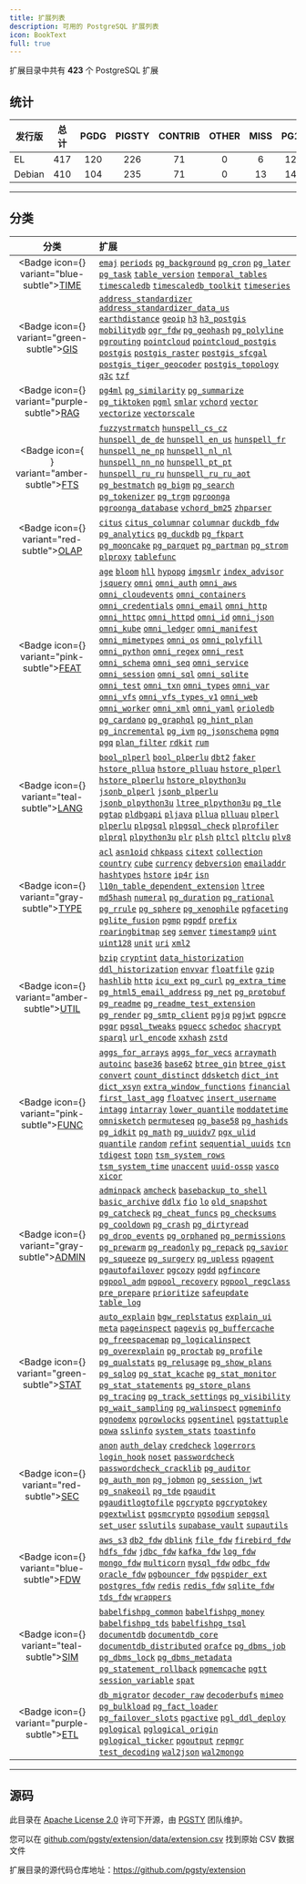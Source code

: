 ```yaml
---
title: 扩展列表
description: 可用的 PostgreSQL 扩展列表
icon: BookText
full: true
---
```



扩展目录中共有 **423** 个 PostgreSQL 扩展

## 统计

| 发行版 | 总计 | PGDG | PIGSTY | CONTRIB | OTHER | MISS | PG18 | PG17 | PG16 | PG15 | PG14 |
| -------------- |:----:|:----:|:----:|:----:|:----:|:----:|:----:|:----:|:----:|:----:|:----:|
| EL | 417 | 120 | 226 | 71 | 0 | 6 | 120 | 399 | 407 | 410 | 394 |
| Debian | 410 | 104 | 235 | 71 | 0 | 13 | 149 | 398 | 400 | 403 | 391 |

-------

## 分类

| 分类 | 扩展 |
|:--------:|:-----------|
| <Badge icon={<Clock />} variant="blue-subtle"><a href="/zh/cate/time" className="no-underline">TIME</a></Badge> | [`emaj`](/zh/e/emaj) [`periods`](/zh/e/periods) [`pg_background`](/zh/e/pg_background) [`pg_cron`](/zh/e/pg_cron) [`pg_later`](/zh/e/pg_later) [`pg_task`](/zh/e/pg_task) [`table_version`](/zh/e/table_version) [`temporal_tables`](/zh/e/temporal_tables) [`timescaledb`](/zh/e/timescaledb) [`timescaledb_toolkit`](/zh/e/timescaledb_toolkit) [`timeseries`](/zh/e/timeseries) |
| <Badge icon={<Globe />} variant="green-subtle"><a href="/zh/cate/gis" className="no-underline">GIS</a></Badge> | [`address_standardizer`](/zh/e/address_standardizer) [`address_standardizer_data_us`](/zh/e/address_standardizer_data_us) [`earthdistance`](/zh/e/earthdistance) [`geoip`](/zh/e/geoip) [`h3`](/zh/e/h3) [`h3_postgis`](/zh/e/h3_postgis) [`mobilitydb`](/zh/e/mobilitydb) [`ogr_fdw`](/zh/e/ogr_fdw) [`pg_geohash`](/zh/e/pg_geohash) [`pg_polyline`](/zh/e/pg_polyline) [`pgrouting`](/zh/e/pgrouting) [`pointcloud`](/zh/e/pointcloud) [`pointcloud_postgis`](/zh/e/pointcloud_postgis) [`postgis`](/zh/e/postgis) [`postgis_raster`](/zh/e/postgis_raster) [`postgis_sfcgal`](/zh/e/postgis_sfcgal) [`postgis_tiger_geocoder`](/zh/e/postgis_tiger_geocoder) [`postgis_topology`](/zh/e/postgis_topology) [`q3c`](/zh/e/q3c) [`tzf`](/zh/e/tzf) |
| <Badge icon={<Brain />} variant="purple-subtle"><a href="/zh/cate/rag" className="no-underline">RAG</a></Badge> | [`pg4ml`](/zh/e/pg4ml) [`pg_similarity`](/zh/e/pg_similarity) [`pg_summarize`](/zh/e/pg_summarize) [`pg_tiktoken`](/zh/e/pg_tiktoken) [`pgml`](/zh/e/pgml) [`smlar`](/zh/e/smlar) [`vchord`](/zh/e/vchord) [`vector`](/zh/e/vector) [`vectorize`](/zh/e/vectorize) [`vectorscale`](/zh/e/vectorscale) |
| <Badge icon={<Search />} variant="amber-subtle"><a href="/zh/cate/fts" className="no-underline">FTS</a></Badge> | [`fuzzystrmatch`](/zh/e/fuzzystrmatch) [`hunspell_cs_cz`](/zh/e/hunspell_cs_cz) [`hunspell_de_de`](/zh/e/hunspell_de_de) [`hunspell_en_us`](/zh/e/hunspell_en_us) [`hunspell_fr`](/zh/e/hunspell_fr) [`hunspell_ne_np`](/zh/e/hunspell_ne_np) [`hunspell_nl_nl`](/zh/e/hunspell_nl_nl) [`hunspell_nn_no`](/zh/e/hunspell_nn_no) [`hunspell_pt_pt`](/zh/e/hunspell_pt_pt) [`hunspell_ru_ru`](/zh/e/hunspell_ru_ru) [`hunspell_ru_ru_aot`](/zh/e/hunspell_ru_ru_aot) [`pg_bestmatch`](/zh/e/pg_bestmatch) [`pg_bigm`](/zh/e/pg_bigm) [`pg_search`](/zh/e/pg_search) [`pg_tokenizer`](/zh/e/pg_tokenizer) [`pg_trgm`](/zh/e/pg_trgm) [`pgroonga`](/zh/e/pgroonga) [`pgroonga_database`](/zh/e/pgroonga_database) [`vchord_bm25`](/zh/e/vchord_bm25) [`zhparser`](/zh/e/zhparser) |
| <Badge icon={<ChartNoAxesCombined />} variant="red-subtle"><a href="/zh/cate/olap" className="no-underline">OLAP</a></Badge> | [`citus`](/zh/e/citus) [`citus_columnar`](/zh/e/citus_columnar) [`columnar`](/zh/e/columnar) [`duckdb_fdw`](/zh/e/duckdb_fdw) [`pg_analytics`](/zh/e/pg_analytics) [`pg_duckdb`](/zh/e/pg_duckdb) [`pg_fkpart`](/zh/e/pg_fkpart) [`pg_mooncake`](/zh/e/pg_mooncake) [`pg_parquet`](/zh/e/pg_parquet) [`pg_partman`](/zh/e/pg_partman) [`pg_strom`](/zh/e/pg_strom) [`plproxy`](/zh/e/plproxy) [`tablefunc`](/zh/e/tablefunc) |
| <Badge icon={<Sparkles />} variant="pink-subtle"><a href="/zh/cate/feat" className="no-underline">FEAT</a></Badge> | [`age`](/zh/e/age) [`bloom`](/zh/e/bloom) [`hll`](/zh/e/hll) [`hypopg`](/zh/e/hypopg) [`imgsmlr`](/zh/e/imgsmlr) [`index_advisor`](/zh/e/index_advisor) [`jsquery`](/zh/e/jsquery) [`omni`](/zh/e/omni) [`omni_auth`](/zh/e/omni_auth) [`omni_aws`](/zh/e/omni_aws) [`omni_cloudevents`](/zh/e/omni_cloudevents) [`omni_containers`](/zh/e/omni_containers) [`omni_credentials`](/zh/e/omni_credentials) [`omni_email`](/zh/e/omni_email) [`omni_http`](/zh/e/omni_http) [`omni_httpc`](/zh/e/omni_httpc) [`omni_httpd`](/zh/e/omni_httpd) [`omni_id`](/zh/e/omni_id) [`omni_json`](/zh/e/omni_json) [`omni_kube`](/zh/e/omni_kube) [`omni_ledger`](/zh/e/omni_ledger) [`omni_manifest`](/zh/e/omni_manifest) [`omni_mimetypes`](/zh/e/omni_mimetypes) [`omni_os`](/zh/e/omni_os) [`omni_polyfill`](/zh/e/omni_polyfill) [`omni_python`](/zh/e/omni_python) [`omni_regex`](/zh/e/omni_regex) [`omni_rest`](/zh/e/omni_rest) [`omni_schema`](/zh/e/omni_schema) [`omni_seq`](/zh/e/omni_seq) [`omni_service`](/zh/e/omni_service) [`omni_session`](/zh/e/omni_session) [`omni_sql`](/zh/e/omni_sql) [`omni_sqlite`](/zh/e/omni_sqlite) [`omni_test`](/zh/e/omni_test) [`omni_txn`](/zh/e/omni_txn) [`omni_types`](/zh/e/omni_types) [`omni_var`](/zh/e/omni_var) [`omni_vfs`](/zh/e/omni_vfs) [`omni_vfs_types_v1`](/zh/e/omni_vfs_types_v1) [`omni_web`](/zh/e/omni_web) [`omni_worker`](/zh/e/omni_worker) [`omni_xml`](/zh/e/omni_xml) [`omni_yaml`](/zh/e/omni_yaml) [`orioledb`](/zh/e/orioledb) [`pg_cardano`](/zh/e/pg_cardano) [`pg_graphql`](/zh/e/pg_graphql) [`pg_hint_plan`](/zh/e/pg_hint_plan) [`pg_incremental`](/zh/e/pg_incremental) [`pg_ivm`](/zh/e/pg_ivm) [`pg_jsonschema`](/zh/e/pg_jsonschema) [`pgmq`](/zh/e/pgmq) [`pgq`](/zh/e/pgq) [`plan_filter`](/zh/e/plan_filter) [`rdkit`](/zh/e/rdkit) [`rum`](/zh/e/rum) |
| <Badge icon={<BookA />} variant="teal-subtle"><a href="/zh/cate/lang" className="no-underline">LANG</a></Badge> | [`bool_plperl`](/zh/e/bool_plperl) [`bool_plperlu`](/zh/e/bool_plperlu) [`dbt2`](/zh/e/dbt2) [`faker`](/zh/e/faker) [`hstore_pllua`](/zh/e/hstore_pllua) [`hstore_plluau`](/zh/e/hstore_plluau) [`hstore_plperl`](/zh/e/hstore_plperl) [`hstore_plperlu`](/zh/e/hstore_plperlu) [`hstore_plpython3u`](/zh/e/hstore_plpython3u) [`jsonb_plperl`](/zh/e/jsonb_plperl) [`jsonb_plperlu`](/zh/e/jsonb_plperlu) [`jsonb_plpython3u`](/zh/e/jsonb_plpython3u) [`ltree_plpython3u`](/zh/e/ltree_plpython3u) [`pg_tle`](/zh/e/pg_tle) [`pgtap`](/zh/e/pgtap) [`pldbgapi`](/zh/e/pldbgapi) [`pljava`](/zh/e/pljava) [`pllua`](/zh/e/pllua) [`plluau`](/zh/e/plluau) [`plperl`](/zh/e/plperl) [`plperlu`](/zh/e/plperlu) [`plpgsql`](/zh/e/plpgsql) [`plpgsql_check`](/zh/e/plpgsql_check) [`plprofiler`](/zh/e/plprofiler) [`plprql`](/zh/e/plprql) [`plpython3u`](/zh/e/plpython3u) [`plr`](/zh/e/plr) [`plsh`](/zh/e/plsh) [`pltcl`](/zh/e/pltcl) [`pltclu`](/zh/e/pltclu) [`plv8`](/zh/e/plv8) |
| <Badge icon={<Boxes />} variant="gray-subtle"><a href="/zh/cate/type" className="no-underline">TYPE</a></Badge> | [`acl`](/zh/e/acl) [`asn1oid`](/zh/e/asn1oid) [`chkpass`](/zh/e/chkpass) [`citext`](/zh/e/citext) [`collection`](/zh/e/collection) [`country`](/zh/e/country) [`cube`](/zh/e/cube) [`currency`](/zh/e/currency) [`debversion`](/zh/e/debversion) [`emailaddr`](/zh/e/emailaddr) [`hashtypes`](/zh/e/hashtypes) [`hstore`](/zh/e/hstore) [`ip4r`](/zh/e/ip4r) [`isn`](/zh/e/isn) [`l10n_table_dependent_extension`](/zh/e/l10n_table_dependent_extension) [`ltree`](/zh/e/ltree) [`md5hash`](/zh/e/md5hash) [`numeral`](/zh/e/numeral) [`pg_duration`](/zh/e/pg_duration) [`pg_rational`](/zh/e/pg_rational) [`pg_rrule`](/zh/e/pg_rrule) [`pg_sphere`](/zh/e/pg_sphere) [`pg_xenophile`](/zh/e/pg_xenophile) [`pgfaceting`](/zh/e/pgfaceting) [`pglite_fusion`](/zh/e/pglite_fusion) [`pgmp`](/zh/e/pgmp) [`pgpdf`](/zh/e/pgpdf) [`prefix`](/zh/e/prefix) [`roaringbitmap`](/zh/e/roaringbitmap) [`seg`](/zh/e/seg) [`semver`](/zh/e/semver) [`timestamp9`](/zh/e/timestamp9) [`uint`](/zh/e/uint) [`uint128`](/zh/e/uint128) [`unit`](/zh/e/unit) [`uri`](/zh/e/uri) [`xml2`](/zh/e/xml2) |
| <Badge icon={<Wrench />} variant="amber-subtle"><a href="/zh/cate/util" className="no-underline">UTIL</a></Badge> | [`bzip`](/zh/e/bzip) [`cryptint`](/zh/e/cryptint) [`data_historization`](/zh/e/data_historization) [`ddl_historization`](/zh/e/ddl_historization) [`envvar`](/zh/e/envvar) [`floatfile`](/zh/e/floatfile) [`gzip`](/zh/e/gzip) [`hashlib`](/zh/e/hashlib) [`http`](/zh/e/http) [`icu_ext`](/zh/e/icu_ext) [`pg_curl`](/zh/e/pg_curl) [`pg_extra_time`](/zh/e/pg_extra_time) [`pg_html5_email_address`](/zh/e/pg_html5_email_address) [`pg_net`](/zh/e/pg_net) [`pg_protobuf`](/zh/e/pg_protobuf) [`pg_readme`](/zh/e/pg_readme) [`pg_readme_test_extension`](/zh/e/pg_readme_test_extension) [`pg_render`](/zh/e/pg_render) [`pg_smtp_client`](/zh/e/pg_smtp_client) [`pgjq`](/zh/e/pgjq) [`pgjwt`](/zh/e/pgjwt) [`pgpcre`](/zh/e/pgpcre) [`pgqr`](/zh/e/pgqr) [`pgsql_tweaks`](/zh/e/pgsql_tweaks) [`pguecc`](/zh/e/pguecc) [`schedoc`](/zh/e/schedoc) [`shacrypt`](/zh/e/shacrypt) [`sparql`](/zh/e/sparql) [`url_encode`](/zh/e/url_encode) [`xxhash`](/zh/e/xxhash) [`zstd`](/zh/e/zstd) |
| <Badge icon={<Variable />} variant="pink-subtle"><a href="/zh/cate/func" className="no-underline">FUNC</a></Badge> | [`aggs_for_arrays`](/zh/e/aggs_for_arrays) [`aggs_for_vecs`](/zh/e/aggs_for_vecs) [`arraymath`](/zh/e/arraymath) [`autoinc`](/zh/e/autoinc) [`base36`](/zh/e/base36) [`base62`](/zh/e/base62) [`btree_gin`](/zh/e/btree_gin) [`btree_gist`](/zh/e/btree_gist) [`convert`](/zh/e/convert) [`count_distinct`](/zh/e/count_distinct) [`ddsketch`](/zh/e/ddsketch) [`dict_int`](/zh/e/dict_int) [`dict_xsyn`](/zh/e/dict_xsyn) [`extra_window_functions`](/zh/e/extra_window_functions) [`financial`](/zh/e/financial) [`first_last_agg`](/zh/e/first_last_agg) [`floatvec`](/zh/e/floatvec) [`insert_username`](/zh/e/insert_username) [`intagg`](/zh/e/intagg) [`intarray`](/zh/e/intarray) [`lower_quantile`](/zh/e/lower_quantile) [`moddatetime`](/zh/e/moddatetime) [`omnisketch`](/zh/e/omnisketch) [`permuteseq`](/zh/e/permuteseq) [`pg_base58`](/zh/e/pg_base58) [`pg_hashids`](/zh/e/pg_hashids) [`pg_idkit`](/zh/e/pg_idkit) [`pg_math`](/zh/e/pg_math) [`pg_uuidv7`](/zh/e/pg_uuidv7) [`pgx_ulid`](/zh/e/pgx_ulid) [`quantile`](/zh/e/quantile) [`random`](/zh/e/random) [`refint`](/zh/e/refint) [`sequential_uuids`](/zh/e/sequential_uuids) [`tcn`](/zh/e/tcn) [`tdigest`](/zh/e/tdigest) [`topn`](/zh/e/topn) [`tsm_system_rows`](/zh/e/tsm_system_rows) [`tsm_system_time`](/zh/e/tsm_system_time) [`unaccent`](/zh/e/unaccent) [`uuid-ossp`](/zh/e/uuid-ossp) [`vasco`](/zh/e/vasco) [`xicor`](/zh/e/xicor) |
| <Badge icon={<Landmark />} variant="gray-subtle"><a href="/zh/cate/admin" className="no-underline">ADMIN</a></Badge> | [`adminpack`](/zh/e/adminpack) [`amcheck`](/zh/e/amcheck) [`basebackup_to_shell`](/zh/e/basebackup_to_shell) [`basic_archive`](/zh/e/basic_archive) [`ddlx`](/zh/e/ddlx) [`fio`](/zh/e/fio) [`lo`](/zh/e/lo) [`old_snapshot`](/zh/e/old_snapshot) [`pg_catcheck`](/zh/e/pg_catcheck) [`pg_cheat_funcs`](/zh/e/pg_cheat_funcs) [`pg_checksums`](/zh/e/pg_checksums) [`pg_cooldown`](/zh/e/pg_cooldown) [`pg_crash`](/zh/e/pg_crash) [`pg_dirtyread`](/zh/e/pg_dirtyread) [`pg_drop_events`](/zh/e/pg_drop_events) [`pg_orphaned`](/zh/e/pg_orphaned) [`pg_permissions`](/zh/e/pg_permissions) [`pg_prewarm`](/zh/e/pg_prewarm) [`pg_readonly`](/zh/e/pg_readonly) [`pg_repack`](/zh/e/pg_repack) [`pg_savior`](/zh/e/pg_savior) [`pg_squeeze`](/zh/e/pg_squeeze) [`pg_surgery`](/zh/e/pg_surgery) [`pg_upless`](/zh/e/pg_upless) [`pgagent`](/zh/e/pgagent) [`pgautofailover`](/zh/e/pgautofailover) [`pgcozy`](/zh/e/pgcozy) [`pgdd`](/zh/e/pgdd) [`pgfincore`](/zh/e/pgfincore) [`pgpool_adm`](/zh/e/pgpool_adm) [`pgpool_recovery`](/zh/e/pgpool_recovery) [`pgpool_regclass`](/zh/e/pgpool_regclass) [`pre_prepare`](/zh/e/pre_prepare) [`prioritize`](/zh/e/prioritize) [`safeupdate`](/zh/e/safeupdate) [`table_log`](/zh/e/table_log) |
| <Badge icon={<Activity />} variant="green-subtle"><a href="/zh/cate/stat" className="no-underline">STAT</a></Badge> | [`auto_explain`](/zh/e/auto_explain) [`bgw_replstatus`](/zh/e/bgw_replstatus) [`explain_ui`](/zh/e/explain_ui) [`meta`](/zh/e/meta) [`pageinspect`](/zh/e/pageinspect) [`pagevis`](/zh/e/pagevis) [`pg_buffercache`](/zh/e/pg_buffercache) [`pg_freespacemap`](/zh/e/pg_freespacemap) [`pg_logicalinspect`](/zh/e/pg_logicalinspect) [`pg_overexplain`](/zh/e/pg_overexplain) [`pg_proctab`](/zh/e/pg_proctab) [`pg_profile`](/zh/e/pg_profile) [`pg_qualstats`](/zh/e/pg_qualstats) [`pg_relusage`](/zh/e/pg_relusage) [`pg_show_plans`](/zh/e/pg_show_plans) [`pg_sqlog`](/zh/e/pg_sqlog) [`pg_stat_kcache`](/zh/e/pg_stat_kcache) [`pg_stat_monitor`](/zh/e/pg_stat_monitor) [`pg_stat_statements`](/zh/e/pg_stat_statements) [`pg_store_plans`](/zh/e/pg_store_plans) [`pg_tracing`](/zh/e/pg_tracing) [`pg_track_settings`](/zh/e/pg_track_settings) [`pg_visibility`](/zh/e/pg_visibility) [`pg_wait_sampling`](/zh/e/pg_wait_sampling) [`pg_walinspect`](/zh/e/pg_walinspect) [`pgmeminfo`](/zh/e/pgmeminfo) [`pgnodemx`](/zh/e/pgnodemx) [`pgrowlocks`](/zh/e/pgrowlocks) [`pgsentinel`](/zh/e/pgsentinel) [`pgstattuple`](/zh/e/pgstattuple) [`powa`](/zh/e/powa) [`sslinfo`](/zh/e/sslinfo) [`system_stats`](/zh/e/system_stats) [`toastinfo`](/zh/e/toastinfo) |
| <Badge icon={<Shield />} variant="red-subtle"><a href="/zh/cate/sec" className="no-underline">SEC</a></Badge> | [`anon`](/zh/e/anon) [`auth_delay`](/zh/e/auth_delay) [`credcheck`](/zh/e/credcheck) [`logerrors`](/zh/e/logerrors) [`login_hook`](/zh/e/login_hook) [`noset`](/zh/e/noset) [`passwordcheck`](/zh/e/passwordcheck) [`passwordcheck_cracklib`](/zh/e/passwordcheck_cracklib) [`pg_auditor`](/zh/e/pg_auditor) [`pg_auth_mon`](/zh/e/pg_auth_mon) [`pg_jobmon`](/zh/e/pg_jobmon) [`pg_session_jwt`](/zh/e/pg_session_jwt) [`pg_snakeoil`](/zh/e/pg_snakeoil) [`pg_tde`](/zh/e/pg_tde) [`pgaudit`](/zh/e/pgaudit) [`pgauditlogtofile`](/zh/e/pgauditlogtofile) [`pgcrypto`](/zh/e/pgcrypto) [`pgcryptokey`](/zh/e/pgcryptokey) [`pgextwlist`](/zh/e/pgextwlist) [`pgsmcrypto`](/zh/e/pgsmcrypto) [`pgsodium`](/zh/e/pgsodium) [`sepgsql`](/zh/e/sepgsql) [`set_user`](/zh/e/set_user) [`sslutils`](/zh/e/sslutils) [`supabase_vault`](/zh/e/supabase_vault) [`supautils`](/zh/e/supautils) |
| <Badge icon={<FileInput />} variant="blue-subtle"><a href="/zh/cate/fdw" className="no-underline">FDW</a></Badge> | [`aws_s3`](/zh/e/aws_s3) [`db2_fdw`](/zh/e/db2_fdw) [`dblink`](/zh/e/dblink) [`file_fdw`](/zh/e/file_fdw) [`firebird_fdw`](/zh/e/firebird_fdw) [`hdfs_fdw`](/zh/e/hdfs_fdw) [`jdbc_fdw`](/zh/e/jdbc_fdw) [`kafka_fdw`](/zh/e/kafka_fdw) [`log_fdw`](/zh/e/log_fdw) [`mongo_fdw`](/zh/e/mongo_fdw) [`multicorn`](/zh/e/multicorn) [`mysql_fdw`](/zh/e/mysql_fdw) [`odbc_fdw`](/zh/e/odbc_fdw) [`oracle_fdw`](/zh/e/oracle_fdw) [`pgbouncer_fdw`](/zh/e/pgbouncer_fdw) [`pgspider_ext`](/zh/e/pgspider_ext) [`postgres_fdw`](/zh/e/postgres_fdw) [`redis`](/zh/e/redis) [`redis_fdw`](/zh/e/redis_fdw) [`sqlite_fdw`](/zh/e/sqlite_fdw) [`tds_fdw`](/zh/e/tds_fdw) [`wrappers`](/zh/e/wrappers) |
| <Badge icon={<Shell />} variant="teal-subtle"><a href="/zh/cate/sim" className="no-underline">SIM</a></Badge> | [`babelfishpg_common`](/zh/e/babelfishpg_common) [`babelfishpg_money`](/zh/e/babelfishpg_money) [`babelfishpg_tds`](/zh/e/babelfishpg_tds) [`babelfishpg_tsql`](/zh/e/babelfishpg_tsql) [`documentdb`](/zh/e/documentdb) [`documentdb_core`](/zh/e/documentdb_core) [`documentdb_distributed`](/zh/e/documentdb_distributed) [`orafce`](/zh/e/orafce) [`pg_dbms_job`](/zh/e/pg_dbms_job) [`pg_dbms_lock`](/zh/e/pg_dbms_lock) [`pg_dbms_metadata`](/zh/e/pg_dbms_metadata) [`pg_statement_rollback`](/zh/e/pg_statement_rollback) [`pgmemcache`](/zh/e/pgmemcache) [`pgtt`](/zh/e/pgtt) [`session_variable`](/zh/e/session_variable) [`spat`](/zh/e/spat) |
| <Badge icon={<Truck />} variant="purple-subtle"><a href="/zh/cate/etl" className="no-underline">ETL</a></Badge> | [`db_migrator`](/zh/e/db_migrator) [`decoder_raw`](/zh/e/decoder_raw) [`decoderbufs`](/zh/e/decoderbufs) [`mimeo`](/zh/e/mimeo) [`pg_bulkload`](/zh/e/pg_bulkload) [`pg_fact_loader`](/zh/e/pg_fact_loader) [`pg_failover_slots`](/zh/e/pg_failover_slots) [`pgactive`](/zh/e/pgactive) [`pgl_ddl_deploy`](/zh/e/pgl_ddl_deploy) [`pglogical`](/zh/e/pglogical) [`pglogical_origin`](/zh/e/pglogical_origin) [`pglogical_ticker`](/zh/e/pglogical_ticker) [`pgoutput`](/zh/e/pgoutput) [`repmgr`](/zh/e/repmgr) [`test_decoding`](/zh/e/test_decoding) [`wal2json`](/zh/e/wal2json) [`wal2mongo`](/zh/e/wal2mongo) |

------

## 源码

此目录在 [Apache License 2.0](https://github.com/pgsty/ext/blob/main/LICENSE) 许可下开源，由 [PGSTY](https://github.com/pgsty) 团队维护。

您可以在 [github.com/pgsty/extension/data/extension.csv](https://github.com/pgsty/ext/blob/main/data/extension.csv) 找到原始 CSV 数据文件

扩展目录的源代码仓库地址：https://github.com/pgsty/extension



